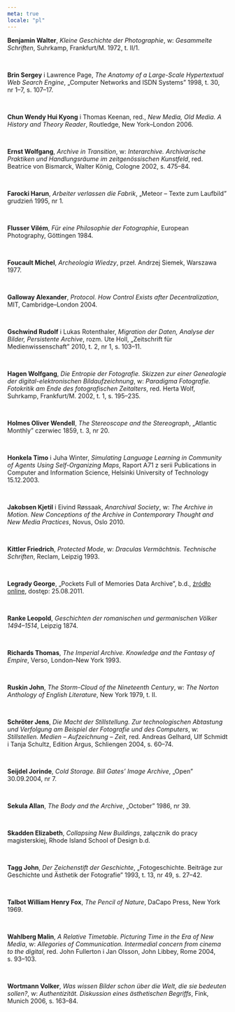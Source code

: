```yaml
---
meta: true
locale: "pl"
---
```


**Benjamin Walter**, *Kleine Geschichte der Photographie*, w: *Gesammelte Schriften*, Suhrkamp, Frankfurt/M. 1972, t. II/1.

<br/>

**Brin Sergey** i Lawrence Page, *The Anatomy of a Large-Scale Hypertextual Web Search Engine*, „Computer Networks and ISDN Systems” 1998, t. 30, nr 1–7, s. 107–17.

<br/>

**Chun Wendy Hui Kyong** i Thomas Keenan, red., *New Media, Old Media. A History and Theory Reader*, Routledge, New York–London 2006.

<br/>

**Ernst Wolfgang**, *Archive in Transition*, w: *Interarchive. Archivarische Praktiken und Handlungsräume im zeitgenössischen Kunstfeld*, red. Beatrice von Bismarck, Walter König, Cologne 2002, s. 475–84.

<br/>

**Farocki Harun**, *Arbeiter verlassen die Fabrik*, „Meteor – Texte zum Laufbild” grudzień 1995, nr 1.

<br/>

**Flusser Vilém**, *Für eine Philosophie der Fotographie*, European Photography, Göttingen 1984.

<br/>

**Foucault Michel**, *Archeologia Wiedzy*, przeł. Andrzej Siemek, Warszawa 1977.

<br/>

**Galloway Alexander**, *Protocol. How Control Exists after Decentralization*, MIT, Cambridge–London 2004.

<br/>

**Gschwind Rudolf** i Lukas Rotenthaler, *Migration der Daten, Analyse der Bilder, Persistente Archive*, rozm. Ute Holl, „Zeitschrift für Medienwissenschaft” 2010, t. 2, nr 1, s. 103–11.

<br/>

**Hagen Wolfgang**, *Die Entropie der Fotografie. Skizzen zur einer Genealogie der digital-elektronischen Bildaufzeichnung*, w: *Paradigma Fotografie. Fotokritik am Ende des fotografischen Zeitalters*, red. Herta Wolf, Suhrkamp, Frankfurt/M. 2002, t. 1, s. 195–235.

<br/>

**Holmes Oliver Wendell**, *The Stereoscope and the Stereograph*, „Atlantic Monthly” czerwiec 1859, t. 3, nr 20.

<br/>

**Honkela Timo** i Juha Winter, *Simulating Language Learning in Community of Agents Using Self-Organizing Maps*, Raport A71 z serii Publications in Computer and Information Science, Helsinki University of Technology 15.12.2003.

<br/>

**Jakobsen Kjetil** i Eivind Røssaak, *Anarchival Society*, w: *The Archive in Motion. New Conceptions of the Archive in Contemporary Thought and New Media Practices*, Novus, Oslo 2010.

<br/>

**Kittler Friedrich**, *Protected Mode*, w: *Draculas Vermächtnis. Technische Schriften*, Reclam, Leipzig 1993.

<br/>

**Legrady George**, „Pockets Full of Memories Data Archive”, b.d., [źródło online](http://tango.mat.ucsb.edu/pfom/databrowser.php), dostęp: 25.08.2011.

<br/>

**Ranke Leopold**, *Geschichten der romanischen und germanischen Völker 1494–1514*, Leipzig 1874.

<br/>

**Richards Thomas**, *The Imperial Archive. Knowledge and the Fantasy of Empire*, Verso, London–New York 1993.

<br/>

**Ruskin John**, *The Storm-Cloud of the Nineteenth Century*, w: *The Norton Anthology of English Literature*, New York 1979, t. II.

<br/>

**Schröter Jens**, *Die Macht der Stillstellung. Zur technologischen Abtastung und Verfolgung am Beispiel der Fotografie und des Computers*, w: *Stillstellen. Medien – Aufzeichnung – Zeit*, red. Andreas Gelhard, Ulf Schmidt i Tanja Schultz, Edition Argus, Schliengen 2004, s. 60–74.

<br/>

**Seijdel Jorinde**, *Cold Storage. Bill Gates’ Image Archive*, „Open” 30.09.2004, nr 7.

<br/>

**Sekula Allan**, *The Body and the Archive*, „October” 1986, nr 39.

<br/>

**Skadden Elizabeth**, *Collapsing New Buildings*, załącznik do pracy magisterskiej, Rhode Island School of Design b.d.

<br/>

**Tagg John**, *Der Zeichenstift der Geschichte*, „Fotogeschichte. Beiträge zur Geschichte und Ästhetik der Fotografie” 1993, t. 13, nr 49, s. 27–42.

<br/>

**Talbot William Henry Fox**, *The Pencil of Nature*, DaCapo Press, New York 1969.

<br/>

**Wahlberg Malin**, *A Relative Timetable. Picturing Time in the Era of New Media*, w: *Allegories of Communication. Intermedial concern from cinema to the digital*, red. John Fullerton i Jan Olsson, John Libbey, Rome 2004, s. 93–103.

<br/>

**Wortmann Volker**, *Was wissen Bilder schon über die Welt, die sie bedeuten sollen?*, w: *Authentizität. Diskussion eines ästhetischen Begriffs*, Fink, Munich 2006, s. 163–84.